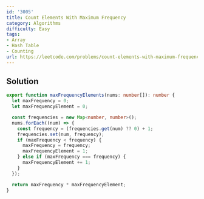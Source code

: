 ```yaml
---
id: '3005'
title: Count Elements With Maximum Frequency
category: Algorithms
difficulty: Easy
tags:
- Array
- Hash Table
- Counting
url: https://leetcode.com/problems/count-elements-with-maximum-frequency
---
```


## Solution

```typescript filename="solution.ts" copy
export function maxFrequencyElements(nums: number[]): number {
  let maxFrequency = 0;
  let maxFrequencyElement = 0;

  const frequencies = new Map<number, number>();
  nums.forEach((num) => {
    const frequency = (frequencies.get(num) ?? 0) + 1;
    frequencies.set(num, frequency);
    if (maxFrequency < frequency) {
      maxFrequency = frequency;
      maxFrequencyElement = 1;
    } else if (maxFrequency === frequency) {
      maxFrequencyElement += 1;
    }
  });

  return maxFrequency * maxFrequencyElement;
}
```


